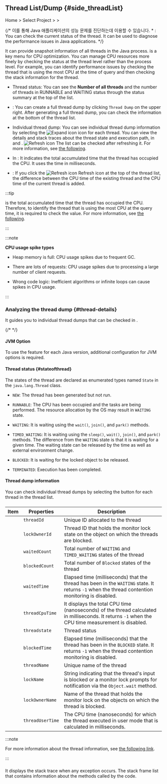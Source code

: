 ## Thread List/Dump {#side_threadList}

Home &gt; Select Project &gt; <Cmdname sid="side_agentsConfiguration" className="uitext" /> &gt; <Cmdname sid="side_threadList" className="uitext" />

<ImgLang img='ipa-thread-list-java.png' desc='Thread List/Dump' />

{/* 이를 통해 Java 애플리케이션의 성능 문제를 진단하는데 이용할 수 있습니다. * <Cmdname sid="status" className="uitext" />: You can check the current status of the thread. It can be used to diagnose the performance issues in Java applications.  */}

It can provide snapshot information of all threads in the Java process. <Cmdname sid="side_threadList" className="uitext" /> is a key menu for CPU optimization. You can manage CPU resources more finely by checking the status at the thread level rather than the process level. For example, you can identify performance issues by checking the thread that is using the most CPU at the time of query and then checking the stack information for the thread.

- Thread status: You can see the **Number of all threads** and the number of threads in <span class='snormal'>RUNNABLE</span> and <span class='loger'>WAITING</span> status through the status summary at the top of the list.

- <Cmdname sid="thread_dump" className="uitext" />: You can create a full thread dump by clicking <code class='my'>Thread Dump</code> on the upper right. After generating a full thread dump, you can check the information at the bottom of the thread list.

- Individual thread dump: You can see individual thread dump information by selecting the ![Expand icon](/img/ico-expander.svg) icon for each thread. You can view the details and stack traces about the thread state and execution path, in <Cmdname sid="stack" className="uitext" /> and <Cmdname sid="stack_trace" className="uitext" />. ![Refresh icon](/img/ico-refresh.png) The list can be checked after refreshing it. For more information, see [the following](#thread-details).

- In <Cmdname sid="thread_cpu_time" className="uitext" />: It indicates the total accumulated time that the thread has occupied the CPU. It uses the time in milliseconds.

- <Cmdname sid="TTL08126" className="uitext" />: If you click the ![Refresh icon](/img/ico-refresh.png) Refresh icon at the top of the thread list, the difference between the CPU time of the existing thread and the CPU time of the current thread is added.

:::tip

<Cmdname sid="thread_cpu_time" className="uitext" /> is the total accumulated time that the thread has occupied the CPU. Therefore, to identify the thread that is using the most CPU at the query time, it is required to check the <Cmdname sid="TTL08126" className="uitext" /> value. For more information, see [the following](../best-practice-guides/about-instance-performance-analysis#advanced-use-thread-list-dump).

:::

:::note 

**CPU usage spike types**

- Heap memory is full: CPU usage spikes due to frequent GC. 

- There are lots of requests: CPU usage spikes due to processing a large number of client requests. 

- Wrong code logic: Inefficient algorithms or infinite loops can cause spikes in CPU usage.

:::

### Analyzing the thread dump {#thread-details}

It guides you to individual thread dumps that can be checked in <Cmdname sid="thread_list" className="uitext" />.

{/* <ScrollToLink anchor='thread-details' /> */}

#### JVM Option

To use the <Cmdname sid="thread_dump" className="uitext" /> feature for each Java version, additional configuration for JVM options is required.


<Jvm />

#### Thread status {#stateofthread}

The states of the thread are declared as enumerated types named `State` in the `java.lang.Thread` class.

- `NEW`: The thread has been generated but not run.

- `RUNNABLE`: The CPU has been occupied and the tasks are being performed. The resource allocation by the OS may result in `WAITING` state.

- `WAITING`: It is waiting using the `wait()`, `join()`, and `park()` methods.

- `TIMED_WAITING`: It is waiting using the `sleep()`, `wait()`, `join()`, and `park()` methods. The difference from the `WAITING` state is that it is waiting for a given time. The waiting state can be released by the time as well as external environment change.

- `BLOCKED`: It is waiting for the locked object to be released.

- `TERMINATED`: Execution has been completed.

#### Thread dump information

You can check individual thread dumps by selecting the <LinkImage img="ico-expander-black.svg" className="ico black" /> button for each thread in the thread list.

<ImgLang img='ipa-java-thread-list.png' desc='Thread dump information' />

##### <Cmdname sid="stack" />

| Item                                                  | Properties       | Description                                                                                                                                       |
| ----------------------------------------------------- | ---------------- | ------------------------------------------------------------------------------------------------------------------------------------------------- |
| <Cmdname sid="thread_id" className="uitext" />        | `threadId`       | Unique ID allocated to the thread                                                                                                                 |
| <Cmdname sid="lock_owner_id" className="uitext" />    | `lockOwnerId`    | Thread ID that holds the monitor lock state on the object on which the threads are blocked.                                                       |
| <Cmdname sid="waited_count" className="uitext" />     | `waitedCount`    | Total number of `WAITING` and `TIMED_WAITING` states of the thread                                                                                |
| <Cmdname sid="blocked_count" className="uitext" />    | `blockedCount`   | Total number of `Blocked` states of the thread                                                                                                    |
| <Cmdname sid="waited_time" className="uitext" />      | `waitedTime`     | Elapsed time (milliseconds) that the thread has been in the `WAITING` state. It returns `-1` when the thread contention monitoring is disabled.   |
| <Cmdname sid="thread_cpu_time" className="uitext" />  | `threadCpuTime`  | It displays the total CPU time (nanoseconds) of the thread calculated in milliseconds. It returns `-1` when the CPU time measurement is disabled. |
| <Cmdname sid="status" className="uitext" />           | `threadstate`    | Thread status                                                                                                                                     |
| <Cmdname sid="blocked_time" className="uitext" />     | `blockedTime`    | Elapsed time (milliseconds) that the thread has been in the `BLOCKED` state. It returns `-1` when the thread contention monitoring is disabled.   |
| <Cmdname sid="thread_name" className="uitext" />      | `threadName`     | Unique name of the thread                                                                                                                         |
| <Cmdname sid="lock_name" className="uitext" />        | `lockName`       | String indicating that the thread's input is blocked or a monitor lock prompts for notification via the `Object.wait` method.                     |
| <Cmdname sid="lock_owner_name" className="uitext" />  | `lockOwnerName`  | Name of the thread that holds the monitor lock on the objects on which the thread is blocked.                                                     |
| <Cmdname sid="thread_user_time" className="uitext" /> | `threadUserTime` | The CPU time (nanoseconds) for which the thread executed in user mode that is calculated in milliseconds.                                         |

:::note

For more information about the thread information, see [the following link](https://docs.oracle.com/javase/8/docs/api/java/lang/management/ThreadInfo.html/).

:::

##### <Cmdname sid="stack_trace" />

It displays the stack trace when any exception occurs. The stack frame list that contains information about the methods called by the code.
